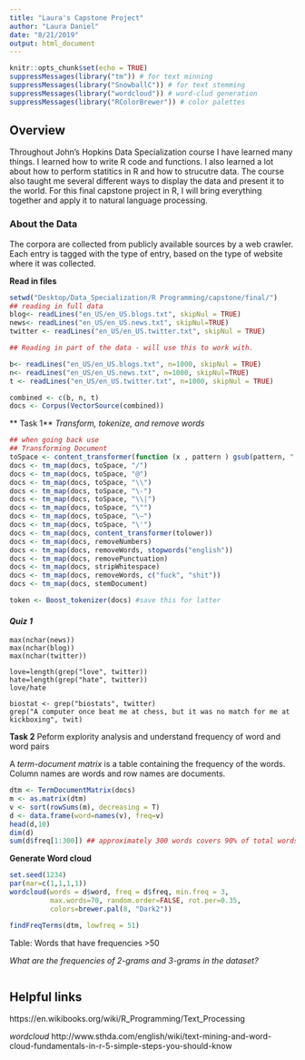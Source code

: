 ```yaml
---
title: "Laura's Capstone Project"
author: "Laura Daniel"
date: "8/21/2019"
output: html_document
---
```


```r
knitr::opts_chunk$set(echo = TRUE)
suppressMessages(library("tm")) # for text minning
suppressMessages(library("SnowballC")) # for text stemming
suppressMessages(library("wordcloud")) # word-clud generation
suppressMessages(library("RColorBrewer")) # color palettes
```

## Overview

Throughout John's Hopkins Data Specialization course I have learned many things. I learned how to write R code and functions. I also learned a lot about how to perform statitics in R and how to strucutre data. The course also taught me several different ways to display the data and present it to the world. For this final capstone project in R, I will bring everything together and apply it to natural language processing. 

### About the Data
The corpora are collected from publicly available sources by a web crawler. Each entry is tagged with the type of entry, based on the type of website where it was collected.

**Read in files**
```r
setwd("Desktop/Data_Specialization/R Programming/capstone/final/")
## reading in full data
blog<- readLines("en_US/en_US.blogs.txt", skipNul = TRUE)
news<- readLines("en_US/en_US.news.txt", skipNul=TRUE)
twitter <- readLines("en_US/en_US.twitter.txt", skipNul = TRUE)

## Reading in part of the data - will use this to work with.

b<- readLines("en_US/en_US.blogs.txt", n=1000, skipNul = TRUE)
n<- readLines("en_US/en_US.news.txt", n=1000, skipNul=TRUE)
t <- readLines("en_US/en_US.twitter.txt", n=1000, skipNul = TRUE)

combined <- c(b, n, t)
docs <- Corpus(VectorSource(combined))
```
 ** Task 1**
 *Transform, tokenize, and remove words*

```r
## when going back use
## Transforming Document
toSpace <- content_transformer(function (x , pattern ) gsub(pattern, " ", x))
docs <- tm_map(docs, toSpace, "/")
docs <- tm_map(docs, toSpace, "@")
docs <- tm_map(docs, toSpace, "\\")
docs <- tm_map(docs, toSpace, "\-")
docs <- tm_map(docs, toSpace, "\\|")
docs <- tm_map(docs, toSpace, "\"")
docs <- tm_map(docs, toSpace, "\—")
docs <- tm_map(docs, toSpace, "\'")
docs <- tm_map(docs, content_transformer(tolower))
docs <- tm_map(docs, removeNumbers)
docs <- tm_map(docs, removeWords, stopwords("english"))
docs <- tm_map(docs, removePunctuation)
docs <- tm_map(docs, stripWhitespace)
docs <- tm_map(docs, removeWords, c("fuck", "shit")) 
docs <- tm_map(docs, stemDocument)

token <- Boost_tokenizer(docs) #save this for latter
```
 

#### *Quiz 1*
```{}
max(nchar(news))
max(nchar(blog))
max(nchar(twitter))
 
love=length(grep("love", twitter))
hate=length(grep("hate", twitter))
love/hate 

biostat <- grep("biostats", twitter)
grep("A computer once beat me at chess, but it was no match for me at kickboxing", twit)
```

**Task 2**
Peform explority analysis and understand frequency of word and word pairs

A *term-document matrix* is a table containing the frequency of the words. Column names are words and row names are documents. 

```r
dtm <- TermDocumentMatrix(docs)
m <- as.matrix(dtm)
v <- sort(rowSums(m), decreasing = T)
d <- data.frame(word=names(v), freq=v)
head(d,10)
dim(d)
sum(d$freq[1:300]) ## approximately 300 words covers 90% of total words used
```

**Generate Word cloud**
```r
set.seed(1234)
par(mar=c(1,1,1,1))
wordcloud(words = d$word, freq = d$freq, min.freq = 3,
          max.words=70, random.order=FALSE, rot.per=0.35, 
          colors=brewer.pal(8, "Dark2"))
```

```r
findFreqTerms(dtm, lowfreq = 51)
```
Table: Words that have frequencies >50

*What are the frequencies of 2-grams and 3-grams in the dataset?*
```r

```


## Helpful links
https://en.wikibooks.org/wiki/R_Programming/Text_Processing

*wordcloud*
http://www.sthda.com/english/wiki/text-mining-and-word-cloud-fundamentals-in-r-5-simple-steps-you-should-know
